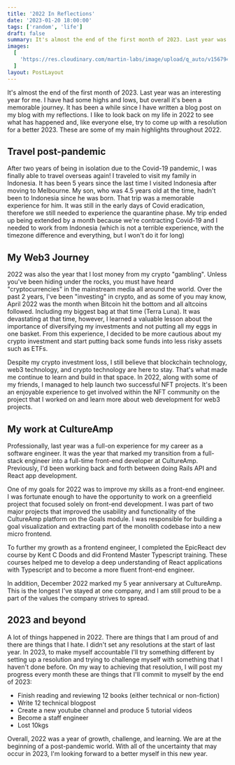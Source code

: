 ```yaml
---
title: '2022 In Reflections'
date: '2023-01-20 18:00:00'
tags: ['random', 'life']
draft: false
summary: It's almost the end of the first month of 2023. Last year was an interesting year for me. I have had some highs and lows, but overall it's been a memorable journey. It has been a while since I have written a blog post on my blog with my reflections. I like to look back on my life in 2022 to see what has happened and, like everyone else, try to come up with a resolution for a better 2023. These are some of my main highlights throughout 2022.
images:
  [
    'https://res.cloudinary.com/martin-labs/image/upload/q_auto/v1567944597/Blog/pipenv-101-banner.png',
  ]
layout: PostLayout
---
```


It's almost the end of the first month of 2023. Last year was an interesting year for me. I have had some highs and lows, but overall it's been a memorable journey. It has been a while since I have written a blog post on my blog with my reflections. I like to look back on my life in 2022 to see what has happened and, like everyone else, try to come up with a resolution for a better 2023. These are some of my main highlights throughout 2022.

## Travel post-pandemic

After two years of being in isolation due to the Covid-19 pandemic, I was finally able to travel overseas again! I traveled to visit my family in Indonesia. It has been 5 years since the last time I visited Indonesia after moving to Melbourne. My son, who was 4.5 years old at the time, hadn't been to Indonesia since he was born. That trip was a memorable experience for him. It was still in the early days of Covid eradication, therefore we still needed to experience the quarantine phase. My trip ended up being extended by a month because we're contracting Covid-19 and I needed to work from Indonesia (which is not a terrible experience, with the timezone difference and everything, but I won't do it for long)

## My Web3 Journey

2022 was also the year that I lost money from my crypto "gambling". Unless you've been hiding under the rocks, you must have heard "cryptocurrencies" in the mainstream media all around the world. Over the past 2 years, I've been "investing" in crypto, and as some of you may know, April 2022 was the month when Bitcoin hit the bottom and all altcoins followed. Including my biggest bag at that time (Terra Luna). It was devastating at that time, however, I learned a valuable lesson about the importance of diversifying my investments and not putting all my eggs in one basket. From this experience, I decided to be more cautious about my crypto investment and start putting back some funds into less risky assets such as ETFs.

Despite my crypto investment loss, I still believe that blockchain technology, web3 technology, and crypto technology are here to stay. That's what made me continue to learn and build in that space. In 2022, along with some of my friends, I managed to help launch two successful NFT projects. It's been an enjoyable experience to get involved within the NFT community on the project that I worked on and learn more about web development for web3 projects.

## My work at CultureAmp

Professionally, last year was a full-on experience for my career as a software engineer. It was the year that marked my transition from a full-stack engineer into a full-time front-end developer at CultureAmp. Previously, I'd been working back and forth between doing Rails API and React app development.

One of my goals for 2022 was to improve my skills as a front-end engineer. I was fortunate enough to have the opportunity to work on a greenfield project that focused solely on front-end development. I was part of two major projects that improved the usability and functionality of the CultureAmp platform on the Goals module. I was responsible for building a goal visualization and extracting part of the monolith codebase into a new micro frontend.

To further my growth as a frontend engineer, I completed the EpicReact dev course by Kent C Doods and did Frontend Master Typescript training. These courses helped me to develop a deep understanding of React applications with Typescript and to become a more fluent front-end engineer.

In addition, December 2022 marked my 5 year anniversary at CultureAmp. This is the longest I've stayed at one company, and I am still proud to be a part of the values the company strives to spread.

## 2023 and beyond

A lot of things happened in 2022. There are things that I am proud of and there are things that I hate. I didn't set any resolutions at the start of last year. In 2023, to make myself accountable I'll try something different by setting up a resolution and trying to challenge myself with something that I haven't done before. On my way to achieving that resolution, I will post my progress every month these are things that I'll commit to myself by the end of 2023:

- Finish reading and reviewing 12 books (either technical or non-fiction)
- Write 12 technical blogpost
- Create a new youtube channel and produce 5 tutorial videos
- Become a staff engineer
- Lost 10kgs

Overall, 2022 was a year of growth, challenge, and learning. We are at the beginning of a post-pandemic world. With all of the uncertainty that may occur in 2023, I'm looking forward to a better myself in this new year.
